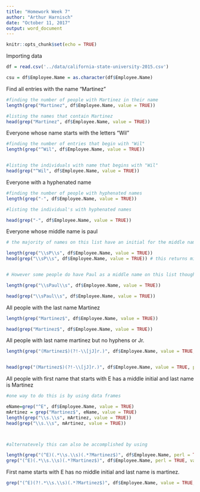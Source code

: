 ```yaml
---
title: "Homework Week 7"
author: "Arthur Harnisch"
date: "October 11, 2017"
output: word_document
---
```


```r
knitr::opts_chunk$set(echo = TRUE)
```

Importing data

```r

df = read.csv('../data/california-state-university-2015.csv')

csu = df$Employee.Name = as.character(df$Employee.Name)
```


Find all entries with the name "Martinez"

```r

#finding the number of people with Martinez in their name
length(grep("Martinez", df$Employee.Name, value = TRUE))

#listing the names that contain Martinez 
head(grep("Martinez", df$Employee.Name, value = TRUE))


```
Everyone whose name starts with the letters "Wil"
```r

#finding the number of entries that begin with "Wil"
length(grep("^Wil", df$Employee.Name, value = TRUE))


#listing the individuals with name that begins with "Wil"
head(grep("^Wil", df$Employee.Name, value = TRUE))


```


Everyone with a hyphenated name

```r

#finding the number of people with hyphenated names
length(grep("-", df$Employee.Name, value = TRUE))

#listing the individual's with hyphenated names

head(grep("-", df$Employee.Name, value = TRUE))

```


Everyone whose middle name is paul

``` r


# the majority of names on this list have an initial for the middle name for example

length(grep("\\sP\\s", df$Employee.Name, value = TRUE))
head(grep("\\sP\\s", df$Employee.Name, value = TRUE)) # this returns middle name begining with P


# However some people do have Paul as a middle name on this list though

length(grep("\\sPaul\\s", df$Employee.Name, value = TRUE))

head(grep("\\sPaul\\s", df$Employee.Name, value = TRUE))

```


All people with the last name Martinez

```r

length(grep("Martinez$", df$Employee.Name, value = TRUE))

head(grep("Martinez$", df$Employee.Name, value = TRUE))

```

All people with last name martinez but no hyphens or Jr.

```r


length(grep("(Martinez$)(?!-\\[jJ]r.)", df$Employee.Name, value = TRUE, perl = TRUE))


head(grep("(Martinez$)(?!-\\[jJ]r.)", df$Employee.Name, value = TRUE, perl = TRUE))


```

 All people with first name that starts with E has a middle initial and last name is Martinez

```r

#one way to do this is by using data frames 

eName=grep("^E", df$Employee.Name, value = TRUE)
mArtinez = grep("Martinez$", eName, value = TRUE)
length(grep("\\s.\\s", mArtinez, value = TRUE))
head(grep("\\s.\\s", mArtinez, value = TRUE))



#alternatevely this can also be accomplished by using 

length(grep("(^E)(.*\\s.\\s)(.*?Martinez$)", df$Employee.Name, perl = TRUE, value = TRUE))
grep("(^E)(.*\\s.\\s)(.*?Martinez$)", df$Employee.Name, perl = TRUE, value = TRUE)


```
First name starts with E has no middle initial and last name is martinez. 
```r

grep("(^E)(?!.*\\s.\\s)(.*?Martinez$)", df$Employee.Name, value = TRUE, perl = TRUE)


```




